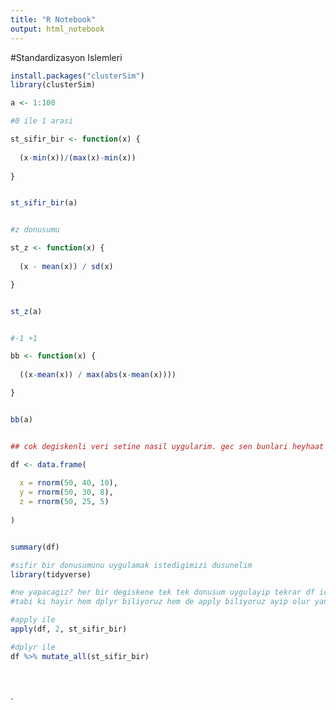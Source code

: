 ---
title: "R Notebook"
output: html_notebook
---


#Standardizasyon Islemleri


```{r}
install.packages("clusterSim")
library(clusterSim)

a <- 1:100

#0 ile 1 arasi

st_sifir_bir <- function(x) {
  
  (x-min(x))/(max(x)-min(x))
  
}


st_sifir_bir(a)


#z donusumu

st_z <- function(x) {
  
  (x - mean(x)) / sd(x)

}


st_z(a)


#-1 +1

bb <- function(x) {
  
  ((x-mean(x)) / max(abs(x-mean(x))))

}


bb(a)


## cok degiskenli veri setine nasil uygularim. gec sen bunlari heyhaat

df <- data.frame(
  
  x = rnorm(50, 40, 10),
  y = rnorm(50, 30, 8),
  z = rnorm(50, 25, 5)
  
)


summary(df)

#sifir bir donusumunu uygulamak istedigimizi dusunelim
library(tidyverse)

#ne yapacagiz? her bir degiskene tek tek donusum uygulayip tekrar df icine mi atayacagiz? 
#tabi ki hayir hem dplyr biliyoruz hem de apply biliyoruz ayip olur yani artik. 

#apply ile
apply(df, 2, st_sifir_bir)

#dplyr ile
df %>% mutate_all(st_sifir_bir)





```
`
